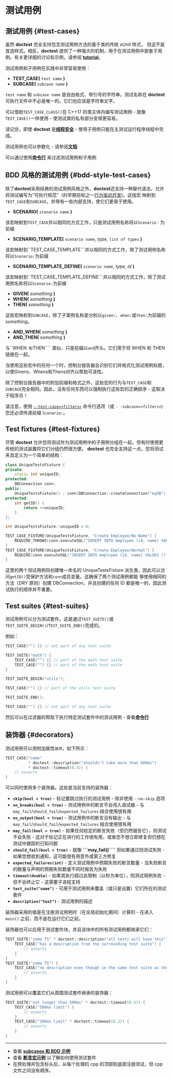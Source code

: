 # 测试用例

## 测试用例 {#test-cases}

虽然 **doctest** 完全支持包含测试用例方法的基于类的传统 xUnit 样式，
但这不是首选样式。相反，**doctest** 提供了一种强大的机制，用于在测试用例中嵌套子用例。有关更详细的讨论和示例，请参阅 [**tutorial**](tutorial.mdx#test-cases-and-subcases)。

测试用例和子用例在实践中非常容易使用：

* **TEST_CASE(** `test name` **)**
* **SUBCASE(** `subcase name` **)**

`test name` 和 `subcase name` 是自由格式、带引号的字符串。测试名称在 **doctest** 可执行文件中不必是唯一的。它们也应该是字符串文字。

可以借助`TEST_CASE_CLASS()`在 C++17 的类主体内编写测试用例 - 就像`TEST_CASE()`一样使用 - 使测试类的私有部分变得更容易。

请记住，即使 **doctest** 是[**线程安全**](faq.mdx#is-doctest-thread-aware) - 使用子用例只能在主测试运行程序线程中完成。

测试用例也可以参数化 - 请参阅[**文档**](parameterized-tests.mdx)

可以通过使用[**命令行**](commandline.mdx) 来过滤测试用例和子用例

## BDD 风格的测试用例 {#bdd-style-test-cases}

除了**doctest**采用经典的测试用例风格之外，**doctest**还支持一种替代语法，允许将测试编写为“可执行规范”（的早期目标之一[行为驱动开发](http://dannorth.net/introducing-bdd/))。这组宏
映射到`TEST_CASE`和`SUBCASE`，并带有一些内部支持，使它们更易于使用。


* **SCENARIO(** `scenario name` **)**

该宏映射到`TEST_CASE`并以相同的方式工作，只是测试用例名称将以`Scenario：`为前缀

* **SCENARIO_TEMPLATE(** `scenario name`, _type_, `list of types` **)**

该宏映射到``TEST_CASE_TEMPLATE```并以相同的方式工作，除了测试用例名称将以`Scenario:`为前缀

* **SCENARIO_TEMPLATE_DEFINE(** `scenario name`, _type_, _id_ **)**

该宏映射到``TEST_CASE_TEMPLATE_DEFINE```并以相同的方式工作，除了测试用例名称将以`Scenario:`为前缀


* **GIVEN(** _something_ **)**
* **WHEN(** _something_ **)**
* **THEN(** _something_ **)**

这些宏映射到```SUBCASE```，除了子案例名称是分别以`given:`、`when:`或`then:`为前缀的 _something_。

* **AND_WHEN(** _something_ **)**
* **AND_THEN(** _something_ **)**

与``WHEN```` 和````THEN```` 类似，只是前缀以`and`开头。它们用于将 WHEN 和 THEN 链接在一起。

当使用这些宏中的任何一个时，控制台报告器会识别它们并格式化测试用例标题，以使Givens、Whens和Thens对齐以帮助可读性。

除了控制台报告器中的附加前缀和格式之外，这些宏的行为与`TEST_CASE`和`SUBCASE`完全相同。因此，没有任何东西可以强制执行这些宏的正确排序 - 这取决于程序员！

请注意，使用 [`--test-case=<filters>`](commandline.mdx) 命令行选项（或 `- -subcase=<filters>`) 您还必须传递前缀 `Scenario:`。

## Test fixtures {#test-fixtures}

尽管 **doctest** 允许您将测试作为测试用例中的子用例分组在一起，但有时使用更传统的测试装置将它们分组仍然很方便。 **doctest** 也完全支持这一点。您将测试夹具定义为一个简单的结构：

```c++
class UniqueTestsFixture {
private:
    static int uniqueID;
protected:
    DBConnection conn;
public:
    UniqueTestsFixture() : conn(DBConnection::createConnection("myDB")) {}
protected:
    int getID() {
        return ++uniqueID;
    }
};

int UniqueTestsFixture::uniqueID = 0;

TEST_CASE_FIXTURE(UniqueTestsFixture, "Create Employee/No Name") {
    REQUIRE_THROWS(conn.executeSQL("INSERT INTO employee (id, name) VALUES (?, ?)", getID(), ""));
}
TEST_CASE_FIXTURE(UniqueTestsFixture, "Create Employee/Normal") {
    REQUIRE(conn.executeSQL("INSERT INTO employee (id, name) VALUES (?, ?)", getID(), "Joe Bloggs"));
}
```

这里的两个测试用例将创建唯一命名的 UniqueTestsFixture 派生类，因此可以访问`getID()`受保护方法和`conn`成员变量。这确保了两个测试用例都能
够使用相同的方法（DRY 原则）创建 DBConnection，并且创建的任何 ID 都是唯一的，因此测试执行的顺序并不重要。

## Test suites {#test-suites}

测试用例可以分为测试套件。这是通过`TEST_SUITE()`或`TEST_SUITE_BEGIN()`/`TEST_SUITE_END()`完成的。

例如：

```c++
TEST_CASE("") {} // not part of any test suite

TEST_SUITE("math") {
    TEST_CASE("") {} // part of the math test suite
    TEST_CASE("") {} // part of the math test suite
}

TEST_SUITE_BEGIN("utils");

TEST_CASE("") {} // part of the utils test suite

TEST_SUITE_END();

TEST_CASE("") {} // not part of any test suite
```

然后可以在过滤器的帮助下执行特定测试套件中的测试用例 - 查看[**命令行**](commandline.mdx)

## 装饰器 {#decorators}

测试用例可以用附加属性`装饰`，如下所示：

```c++
TEST_CASE("name"
          * doctest::description("shouldn't take more than 500ms")
          * doctest::timeout(0.5)) {
    // asserts
}
```

可以同时使用多个装饰器。这些是当前支持的装饰器：

- **`skip(bool = true)`** - 标记要跳过执行的测试用例 - 除非使用 ```--no-skip``` 选项
- **`no_breaks(bool = true)`** - 测试用例中的断言不会闯入调试器 - 与 `may_fail`/`should_fail`/`expected_failures` 结合使用很有用
- **`no_output(bool = true)`** - 测试用例中的断言没有输出 - 与 `may_fail`/`should_fail`/`expected_failures` 结合使用很有用
- **`may_fail(bool = true)`** - 如果任何给定的断言失败（但仍然报告它），则测试不会失败 - 这对于标记正在进行的工作很有用，或者您不想立即修复但仍想在测试中跟踪的已知问题
- **`should_fail(bool = true)`** - 就像 **```may_fail()````** 但如果通过则测试失败 - 如果您想收到通知，这可能很有用意外或第三方修复
- **````expected_failures(int)````** - 定义测试用例中预期失败的断言数量 - 当失败断言的数量与声明的预期失败数量不同时报告为失败
- **`timeout(double)`** - 如果其执行超过此限制（以秒为单位），则测试用例失败 - 但不会终止它 - 这需要子进程支持
- **`test_suite("name")`** - 可用于测试用例来覆盖（或只是设置）它们所在的测试套件
- **`description("text")`** - 测试用例的描述

装饰器采用的值是在注册测试用例时（在全局初始化期间）计算的 - 在进入 ```main()``` 之前，而不是在运行它们之前。

装饰器也可以应用于测试套件块，并且该块中的所有测试用例都继承它们：

```c++
TEST_SUITE("some TS" * doctest::description("all tests will have this")) {
    TEST_CASE("has a description from the surrounding test suite") {
        // asserts
    }
}
TEST_SUITE("some TS") {
    TEST_CASE("no description even though in the same test suite as the one above") {
        // asserts
    }
}
```

测试用例可以覆盖它们从周围测试套件继承的装饰器：

```c++
TEST_SUITE("not longer than 500ms" * doctest::timeout(0.5)) {
    TEST_CASE("500ms limit") {
        // asserts
    }
    TEST_CASE("200ms limit" * doctest::timeout(0.2)) {
        // asserts
    }
}
```

------

- 查看 [**subcases 和 BDD 示例**](https://gitee.com/kumo-hub/doctest/tree/master/examples/all_features/subcases.cpp)
- 查看 [**断言宏示例**](https://gitee.com/kumo-hub/doctest/tree/master/examples/all_features/assertion_macros.cpp) 以了解如何使用测试套件
- 在预处理并包含标头后，从每个处理的 cpp 的顶部到底部注册测试，但 cpp 文件之间没有顺序。

